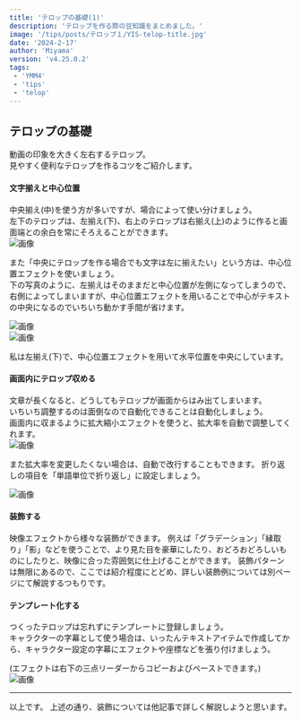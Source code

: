 ```yaml
---
title: 'テロップの基礎(1)'
description: 'テロップを作る際の豆知識をまとめました。'
image: '/tips/posts/テロップ１/YIS-telop-title.jpg'
date: '2024-2-17'
author: 'Miyama'
version: 'v4.25.0.2'
tags:
 - 'YMM4'
 - 'tips'
 - 'telop'
---
```


## テロップの基礎  
動画の印象を大きく左右するテロップ。  
見やすく便利なテロップを作るコツをご紹介します。  
  

#### 文字揃えと中心位置  
中央揃え(中)を使う方が多いですが、場合によって使い分けましょう。  
左下のテロップは、左揃え(下)、右上のテロップは右揃え(上)のように作ると画面端との余白を常にそろえることができます。  
![画像](/assets/tips/posts/テロップ１/YIS-telop1.jpg)  

また「中央にテロップを作る場合でも文字は左に揃えたい」という方は、中心位置エフェクトを使いましょう。  
下の写真のように、左揃えはそのままだと中心位置が左側になってしまうので、右側によってしまいますが、中心位置エフェクトを用いることで中心がテキストの中央になるのでいちいち動かす手間が省けます。  

![画像](/assets/tips/posts/テロップ１/YIS-telop2.jpg)    
![画像](/assets/tips/posts/テロップ１/YIS-telop3.jpg)

私は左揃え(下)で、中心位置エフェクトを用いて水平位置を中央にしています。






#### 画面内にテロップ収める  
文章が長くなると、どうしてもテロップが画面からはみ出てしまいます。  
いちいち調整するのは面倒なので自動化できることは自動化しましょう。  
画面内に収まるように拡大縮小エフェクトを使うと、拡大率を自動で調整してくれます。  
![画像](/assets/tips/posts/テロップ１/YIS-telop4.jpg)    



また拡大率を変更したくない場合は、自動で改行することもできます。
折り返しの項目を「単語単位で折り返し」に設定しましょう。  

![画像](/assets/tips/posts/テロップ１/YIS-telop6.jpg)






#### 装飾する
映像エフェクトから様々な装飾ができます。
例えば「グラデーション」「縁取り」「影」などを使うことで、より見た目を豪華にしたり、おどろおどろしいものにしたりと、映像に合った雰囲気に仕上げることができます。
装飾パターンは無限にあるので、ここでは紹介程度にとどめ、詳しい装飾例については別ページにて解説するつもりです。






#### テンプレート化する  
つくったテロップは忘れずにテンプレートに登録しましょう。  
キャラクターの字幕として使う場合は、いったんテキストアイテムで作成してから、キャラクター設定の字幕にエフェクトや座標などを張り付けましょう。  

(エフェクトは右下の三点リーダーからコピーおよびペーストできます。)   
![画像](/assets/tips/posts/テロップ１/YIS-telop5.jpg)



---
以上です。
上述の通り、装飾については他記事で詳しく解説しようと思います。
